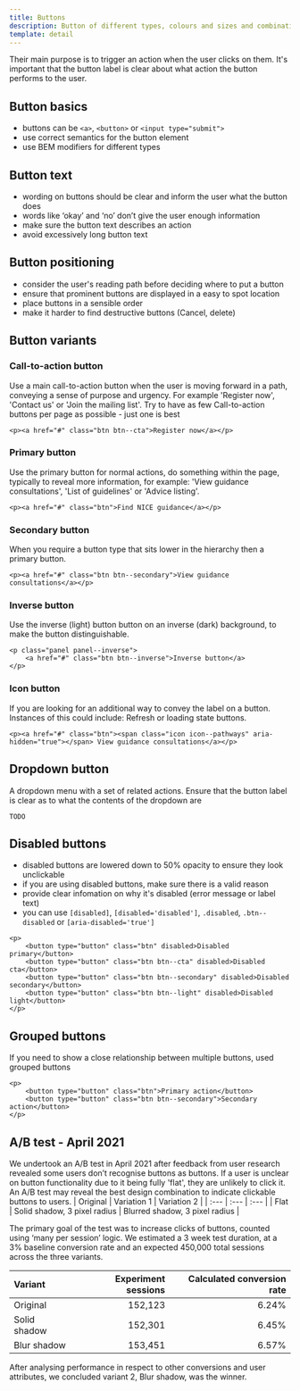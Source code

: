 ```yaml
---
title: Buttons
description: Button of different types, colours and sizes and combination of buttons
template: detail
---
```


Their main purpose is to trigger an action when the user clicks on them. It's important that the button label is clear about what action the button performs to the user.

## Button basics

- buttons can be `<a>`, `<button>` or `<input type="submit">`
- use correct semantics for the button element
- use BEM modifiers for different types

## Button text

- wording on buttons should be clear and inform the user what the button does
- words like ‘okay’ and ‘no’ don’t give the user enough information
- make sure the button text describes an action
- avoid excessively long button text

## Button positioning

- consider the user's reading path before deciding where to put a button
- ensure that prominent buttons are displayed in a easy to spot location
- place buttons in a sensible order
- make it harder to find destructive buttons (Cancel, delete)

## Button variants

### Call-to-action button

Use a main call-to-action button when the user is moving forward in a path, conveying a sense of purpose and urgency.
For example 'Register now', 'Contact us' or 'Join the mailing list'. Try to have as few Call-to-action buttons per page as possible - just one is best

```
<p><a href="#" class="btn btn--cta">Register now</a></p>
```

### Primary button

Use the primary button for normal actions, do something within the page, typically to reveal more information, for example: 'View guidance consultations', 'List of guidelines' or 'Advice listing'.

```
<p><a href="#" class="btn">Find NICE guidance</a></p>
```

### Secondary button

When you require a button type that sits lower in the hierarchy then a primary button.

```
<p><a href="#" class="btn btn--secondary">View guidance consultations</a></p>
```

### Inverse button

Use the inverse (light) button button on an inverse (dark) background, to make the button distinguishable.

```
<p class="panel panel--inverse">
    <a href="#" class="btn btn--inverse">Inverse button</a>
</p>
```

### Icon button

If you are looking for an additional way to convey the label on a button. Instances of this could include: Refresh or loading state buttons.

```
<p><a href="#" class="btn"><span class="icon icon--pathways" aria-hidden="true"></span> View guidance consultations</a></p>
```

## Dropdown button

A dropdown menu with a set of related actions. Ensure that the button label is clear as to what the contents of the dropdown are

```
TODO
```

## Disabled buttons

- disabled buttons are lowered down to 50% opacity to ensure they look unclickable
- if you are using disabled buttons, make sure there is a valid reason
- provide clear infomation on why it's disabled (error message or label text)
- you can use `[disabled]`, `[disabled='disabled']`, `.disabled`, `.btn--disabled` or `[aria-disabled='true']`

```
<p>
    <button type="button" class="btn" disabled>Disabled primary</button>
    <button type="button" class="btn btn--cta" disabled>Disabled cta</button>
    <button type="button" class="btn btn--secondary" disabled>Disabled secondary</button>
    <button type="button" class="btn btn--light" disabled>Disabled light</button>
</p>
```

## Grouped buttons

If you need to show a close relationship between multiple buttons, used grouped buttons

```
<p>
    <button type="button" class="btn">Primary action</button>
    <button type="button" class="btn btn--secondary">Secondary action</button>
</p>
```

## A/B test - April 2021
We undertook an A/B test in April 2021 after feedback from user research revealed some users don’t recognise buttons as buttons. If a user is unclear on button functionality due to it being fully 'flat', they are unlikely to click it. An A/B test may reveal the best design combination to indicate clickable buttons to users. 
| Original    | Variation 1 | Variation 2     |
| :---        | :---        | :---          |
| Flat        | Solid shadow, 3 pixel radius       | Blurred shadow, 3 pixel radius   |

The primary goal of the test was to increase clicks of buttons, counted using ‘many per session’ logic. 
We estimated a 3 week test duration, at a 3% baseline conversion rate and an expected 450,000 total sessions across the three variants. 

| Variant         | Experiment sessions | Calculated conversion rate |
| :---            | ---:                | ---:        |
| Original        | 152,123             | 6.24%       |
| Solid shadow    | 152,301             | 6.45%       |
| Blur shadow     | 153,451             | 6.57%       |

After analysing performance in respect to other conversions and user attributes, we concluded variant 2, Blur shadow, was the winner.

